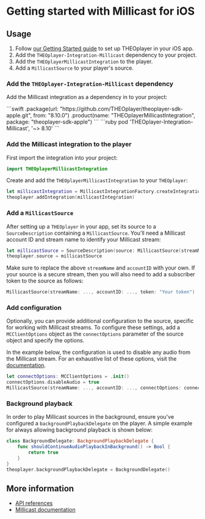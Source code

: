 # Getting started with Millicast for iOS


<Intro />

## Usage

1. Follow [our Getting Started guide](../../../getting-started/01-sdks/03-ios/00-getting-started.mdx)
   to set up THEOplayer in your iOS app.
2. Add the `THEOplayer-Integration-Millicast` dependency to your project.
3. Add the `THEOplayerMillicastIntegration` to the player.
4. Add a `MillicastSource` to your player's source.

### Add the `THEOplayer-Integration-Millicast` dependency

Add the Millicast integration as a dependency in to your project:

   <Tabs queryString="lang">
      <!-- prettier-ignore-start -->
      <TabItem value="spm" label="Swift Package Manager">
       ```swift
       .package(url: "https://github.com/THEOplayer/theoplayer-sdk-apple.git", from: "8.10.0")
       .product(name: "THEOplayerMillicastIntegration", package: "theoplayer-sdk-apple")
       ```
       </TabItem>
       <TabItem value="cocoapods" label="Cocoapods">
       ```ruby
       pod 'THEOplayer-Integration-Millicast', '~> 8.10'
       ```
       </TabItem>
       <!-- prettier-ignore-end -->
   </Tabs>

### Add the Millicast integration to the player

First import the integration into your project:

```swift
import THEOplayerMillicastIntegration
```

Create and add the `THEOplayerMillicastIntegration` to your `THEOplayer`:

```swift
let millicastIntegration = MillicastIntegrationFactory.createIntegration()
theoplayer.addIntegration(millicastIntegration)
```

### Add a `MillicastSource`

After setting up a `THEOplayer` in your app, set its source to a `SourceDescription` containing a `MillicastSource`.
You'll need a Millicast account ID and stream name to identify your Millicast stream:

```swift
let millicastSource = SourceDescription(source: MillicastSource(streamName: "multiview", accountID: "k9Mwad"))
theoplayer.source = millicastSource
```

Make sure to replace the above `streamName` and `accountID` with your own. If your source is a secure stream, then you will
also need to add a subscriber token to the source as follows:

```swift
MillicastSource(streamName: ..., accountID: ..., token: "Your token")
```

### Add configuration

Optionally, you can provide additional configuration to the source, specific for working with Millicast streams.
To configure these settings, add a `MCClientOptions` object as the `connectOptions` parameter of the source object
and specify the options.

In the example below, the configuration is used to disable any audio from the Millicast stream.
For an exhaustive list of these options, visit the [documentation](https://millicast.github.io/doc/latest/apple/documentation/millicastsdk/mcclientoptions).

```swift
let connectOptions: MCClientOptions = .init()
connectOptions.disableAudio = true
MillicastSource(streamName: ..., accountID: ..., connectOptions: connectOptions)
```

### Background playback

In order to play Millicast sources in the background, ensure you've configured a `backgroundPlaybackDelegate` on the player. A simple example for always allowing background playback is shown below:

```swift
class BackgroundDelegate: BackgroundPlaybackDelegate {
    func shouldContinueAudioPlaybackInBackground() -> Bool {
        return true
    }
}
theoplayer.backgroundPlaybackDelegate = BackgroundDelegate()
```

## More information

- [API references](pathname:///theoplayer/v9/api-reference/ios/Millicast/index.html)
- [Millicast documentation](https://docs.dolby.io/streaming-apis/docs/)
